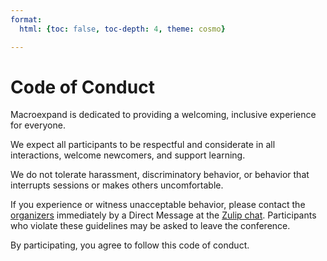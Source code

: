 ```yaml
---
format:
  html: {toc: false, toc-depth: 4, theme: cosmo}

---
```

<style></style><style>.printedClojure .sourceCode {
  background-color: transparent;
  border-style: none;
}
</style><style>.clay-limit-image-width .clay-image {max-width: 100%}
.clay-side-by-side .sourceCode {margin: 0}
.clay-side-by-side {margin: 1em 0}
</style>
<script src="code_of_conduct_files/md-default0.js" type="text/javascript"></script><script src="code_of_conduct_files/md-default1.js" type="text/javascript"></script>

# Code of Conduct

Macroexpand is dedicated to providing a welcoming, inclusive experience for everyone.

We expect all participants to be respectful and considerate in all interactions, welcome newcomers, and support learning.

We do not tolerate harassment, discriminatory behavior, or behavior that interrupts sessions or makes others uncomfortable.

If you experience or witness unacceptable behavior, please contact the [organizers](people.html#organizers) immediately by a Direct Message at the [Zulip chat](https://scicloj.github.io/docs/community/chat/). Participants who violate these guidelines may be asked to leave the conference.

By participating, you agree to follow this code of conduct.